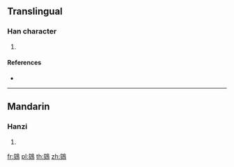 {{character info/new}}
==Translingual==

===Han character===
{{Han char|rn=196|rad=鳥|as=07|sn=18|four=|canj=IEHAF}}

# {{defn|Han|sort=鳥07}}

====References====
* {{Han ref|kx=1490.100|dkj=46931|dj=2020.380|hdz=74638.080|uh=9D55|ud=40277}}

----

==Mandarin==

===Hanzi===
{{cmn-hanzi|pin=[[bī]] ([[bi1]]), [[xùn]] ([[xun4]])|wg=pi<sup>1</sup>, hsün<sup>4</sup>}}

# {{defn|lang=cmn|sort=鳥07}}

[[fr:鵕]]
[[pl:鵕]]
[[th:鵕]]
[[zh:鵕]]